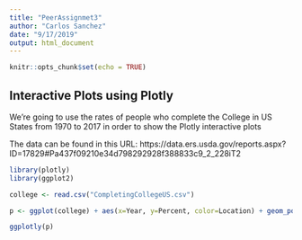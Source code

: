 ```yaml
---
title: "PeerAssignmet3"
author: "Carlos Sanchez"
date: "9/17/2019"
output: html_document
---
```


```r
knitr::opts_chunk$set(echo = TRUE)
```

## Interactive Plots using Plotly

We're going to use the rates of people who complete the College in US States from 1970 to 2017 in order to show the Plotly interactive plots

The data can be found in this URL: 
    https://data.ers.usda.gov/reports.aspx?ID=17829#Pa437f09210e34d798292928f388833c9_2_228iT2
 
 
```r
library(plotly)
library(ggplot2)

college <- read.csv("CompletingCollegeUS.csv")

p <- ggplot(college) + aes(x=Year, y=Percent, color=Location) + geom_point() + ggtitle("College completion rates in US, 1970-2017")

ggplotly(p)
```

